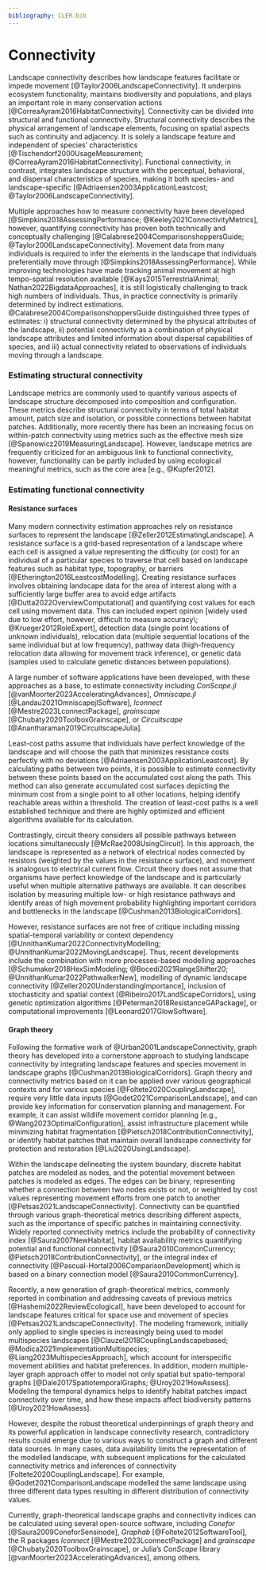 ```yaml
---
bibliography: CLER.bib
---
```


<!-- Person responsible: Simpkins, Gerber -->

# Connectivity {#sec-connectivity}

Landscape connectivity describes how landscape features facilitate or impede movement [@Taylor2006LandscapeConnectivity].
It underpins ecosystem functionality, maintains biodiversity and populations, and plays an important role in many conservation actions [@CorreaAyram2016HabitatConnectivity].
Connectivity can be divided into structural and functional connectivity.
Structural connectivity describes the physical arrangement of landscape elements, focusing on spatial aspects such as continuity and adjacency.
It is solely a landscape feature and independent of species' characteristics [@Tischendorf2000UsageMeasurement; @CorreaAyram2016HabitatConnectivity].
Functional connectivity, in contrast, integrates landscape structure with the perceptual, behavioral, and dispersal characteristics of species, making it both species- and landscape-specific [@Adriaensen2003ApplicationLeastcost; @Taylor2006LandscapeConnectivity].

Multiple approaches how to measure connectivity have been developed [@Simpkins2018AssessingPerformance; @Keeley2021ConnectivityMetrics], however, quantifying connectivity has proven both technically and conceptually challenging [@Calabrese2004ComparisonshoppersGuide; @Taylor2006LandscapeConnectivity].
Movement data from many individuals is required to infer the elements in the landscape that individuals preferentially move through [@Simpkins2018AssessingPerformance].
While improving technologies have made tracking animal movement at high tempo-spatial resolution available [@Kays2015TerrestrialAnimal; Nathan2022BigdataApproaches], it is still logistically challenging to track high numbers of individuals.
Thus, in practice connectivity is primarily determined by indirect estimations.
@Calabrese2004ComparisonshoppersGuide distinguished three types of estimates: i) structural connectivity determined by the physical attributes of the landscape, ii) potential connectivity as a combination of physical landscape attributes and limited information about dispersal capabilities of species, and iii) actual connectivity related to observations of individuals moving through a landscape.

### Estimating structural connectivity

Landscape metrics are commonly used to quantify various aspects of landscape structure decomposed into composition and configuration.
These metrics describe structural connectivity in terms of total habitat amount, patch size and isolation, or possible connections between habitat patches.
Additionally, more recently there has been an increasing focus on within-patch connectivity using metrics such as the effective mesh size [@Spanowicz2019MeasuringLandscape].
However, landscape metrics are frequently criticized for an ambiguous link to functional connectivity, however, functionality can be partly included by using ecological meaningful metrics, such as the core area [e.g., @Kupfer2012].

### Estimating functional connectivity

#### Resistance surfaces

Many modern connectivity estimation approaches rely on resistance surfaces to represent the landscape [@Zeller2012EstimatingLandscape].
A resistance surface is a grid-based representation of a landscape where each cell is assigned a value representing the difficulty (or cost) for an individual of a particular species to traverse that cell based on landscape features such as habitat type, topography, or barriers [@Etherington2016LeastcostModelling].
Creating resistance surfaces involves obtaining landscape data for the area of interest along with a sufficiently large buffer area to avoid edge artifacts [@Dutta2022OverviewComputational] and quantifying cost values for each cell using movement data.
This can included expert opinion [widely used due to low effort, however, difficult to measure accuracy\; @Krueger2012RoleExpert], detection data (single point locations of unknown individuals), relocation data (multiple sequential locations of the same individual but at low frequency), pathway data (high-frequency relocation data allowing for movement track inference), or genetic data (samples used to calculate genetic distances between populations).

A large number of software applications have been developed, with these approaches as a base, to estimate connectivity including *ConScape.jl* [@vanMoorter2023AcceleratingAdvances], *Omniscape.jl* [@Landau2021OmniscapejlSoftware], *lconnect* [@Mestre2023LconnectPackage], *grainscape* [@Chubaty2020ToolboxGrainscape], or *Circuitscape* [@Anantharaman2019CircuitscapeJulia].

Least-cost paths assume that individuals have perfect knowledge of the landscape and will choose the path that minimizes resistance costs perfectly with no deviations [@Adriaensen2003ApplicationLeastcost].
By calculating paths between two points, it is possible to estimate connectivity between these points based on the accumulated cost along the path.
This method can also generate accumulated cost surfaces depicting the minimum cost from a single point to all other locations, helping identify reachable areas within a threshold.
The creation of least-cost paths is a well established technique and there are highly optimized and efficient algorithms available for its calculation.

Contrastingly, circuit theory considers all possible pathways between locations simultaneously [@McRae2008UsingCircuit].
In this approach, the landscape is represented as a network of electrical nodes connected by resistors (weighted by the values in the resistance surface), and movement is analogous to electrical current flow.
Circuit theory does not assume that organisms have perfect knowledge of the landscape and is particularly useful when multiple alternative pathways are available.
It can describes isolation by measuring multiple low- or high resistance pathways and identify areas of high movement probability highlighting important corridors and bottlenecks in the landscape [@Cushman2013BiologicalCorridors].

However, resistance surfaces are not free of critique including missing spatial-temporal variability or context dependency [@UnnithanKumar2022ConnectivityModelling; @UnnithanKumar2022MovingLandscape].
Thus, recent developments include the combination with more processes-based modelling approaches [@Schumaker2018HexSimModeling; @Bocedi2021RangeShifter20; @UnnithanKumar2022PathwalkerNew], modelling of dynamic landscape connectivity [@Zeller2020UnderstandingImportance], inclusion of stochasticity and spatial context [@Ribeiro2017LandScapeCorridors], using genetic optimization algorithms [@Peterman2018ResistanceGAPackage], or computational improvements [@Leonard2017GlowSoftware].

#### Graph theory

Following the formative work of @Urban2001LandscapeConnectivity, graph theory has developed into a cornerstone approach to studying landscape connectivity by integrating landscape features and species movement in landscape graphs [@Cushman2013BiologicalCorridors].
Graph theory and connectivity metrics based on it can be applied over various geographical contexts and for various species [@Foltete2020CouplingLandscape], require very little data inputs [@Godet2021ComparisonLandscape], and can provide key information for conservation planning and management.
For example, it can assist wildlife movement corridor planning [e.g., @Wang2023OptimalConfiguration], assist infrastructure placement while minimizing habitat fragmentation [@Pietsch2018ContributionConnectivity], or identify habitat patches that maintain overall landscape connectivity for protection and restoration [@Liu2020UsingLandscape].

Within the landscape delineating the system boundary, discrete habitat patches are modeled as nodes, and the potential movement between patches is modeled as edges.
The edges can be binary, representing whether a connection between two nodes exists or not, or weighted by cost values representing movement efforts from one patch to another [@Petsas2021LandscapeConnectivity].
Connectivity can be quantified through various graph-theoretical metrics describing different aspects, such as the importance of specific patches in maintaining connectivity.
Widely reported connectivity metrics include the probability of connectivity index [@Saura2007NewHabitat], habitat availability metrics quantifying potential and functional connectivity [@Saura2010CommonCurrency; @Pietsch2018ContributionConnectivity], or the integral index of connectivity [@Pascual-Hortal2006ComparisonDevelopment] which is based on a binary connection model [@Saura2010CommonCurrency].

Recently, a new generation of graph-theoretical metrics, commonly reported in combination and addressing caveats of previous metrics [@Hashemi2022ReviewEcological], have been developed to account for landscape features critical for space use and movement of species [@Petsas2021LandscapeConnectivity].
The modeling framework, initially only applied to single species is increasingly being used to model multispecies landscapes [@Clauzel2018CouplingLandscapebased; @Modica2021ImplementationMultispecies; @Liang2023MultispeciesApproach], which account for interspecific movement abilities and habitat preferences.
In addition, modern multiple-layer graph approach offer to model not only spatial but spatio-temporal graphs [@Dale2017SpatiotemporalGraphs; @Uroy2021HowAssess].
Modeling the temporal dynamics helps to identify habitat patches impact connectivity over time, and how these impacts affect biodiversity patterns [@Uroy2021HowAssess].

However, despite the robust theoretical underpinnings of graph theory and its powerful application in landscape connectivity research, contradictory results could emerge due to various ways to construct a graph and different data sources.
In many cases, data availability limits the representation of the modelled landscape, with subsequent implications for the calculated connectivity metrics and inferences of connectivity [Foltete2020CouplingLandscape].
For example, @Godet2021ComparisonLandscape modelled the same landscape using three different data types resulting in different distribution of connectivity values.

Currently, graph-theoretical landscape graphs and connectivity indices can be calculated using several open-source software, including *Conefor* [@Saura2009ConeforSensinode], *Graphab* [@Foltete2012SoftwareTool], the R packages *lconnect* [@Mestre2023LconnectPackage] and *grainscape* [@Chubaty2020ToolboxGrainscape], or Julia’s *ConScape* library [@vanMoorter2023AcceleratingAdvances], among others.
